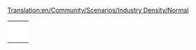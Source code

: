 [[Translation:en/Community/Scenarios/Industry Density/Normal]]
{{en/Community/Scenarios/Scenarios by quantity of industries}}

{|
|-
|style="border:none;background:white"|
{{Page:en/Community/Scenarios/Islands}}

|style="border:none;background:white"|
{{Page:en/Community/Scenarios/Snowy Highlands}}

|style="border:none;background:white"|
{{Page:en/Community/Scenarios/The Isles}}

|-
|style="border:none;background:white"|
{{Page:en/Community/Scenarios/Tropical River}}

|style="border:none;background:white"|
{{Page:en/Community/Scenarios/Florida}}

|style="border:none;background:white"|
{{Page:en/Community/Scenarios/Kloof}}

|-
|style="border:none;background:white"|
{{Page:en/Community/Scenarios/Land of Floods}}

|style="border:none;background:white"|
{{Page:en/Community/Scenarios/A Mars Odyssey}}

|style="border:none;background:white"|
{{Page:en/Community/Scenarios/Denmark}}

|-
|style="border:none;background:white"|
{{Page:en/Community/Scenarios/Alexander to Karthoum}}

|style="border:none;background:white"|
{{Page:en/Community/Scenarios/Climb up the Mountains}}

|style="border:none;background:white"|
{{Page:en/Community/Scenarios/(Don't) Hurt Your Eyes ;-)}}

|-
|style="border:none;background:white"|
{{Page:en/Community/Scenarios/Desert Tracking}}

|style="border:none;background:white"|
{{Page:en/Community/Scenarios/Super Britania}}

|style="border:none;background:white"|
{{Page:en/Community/Scenarios/Toy Train}}

|-
|style="border:none;background:white"|
{{Page:en/Community/Scenarios/Malta}}

|style="border:none;background:white"|
{{Page:en/Community/Scenarios/CarstsWorldScenario}}

|style="border:none;background:white"|
{{Page:en/Community/Scenarios/Cuba}}

|-
|style="border:none;background:white"|
{{Page:en/Community/Scenarios/Whistler}}

|style="border:none;background:white"|
{{Page:en/Community/Scenarios/Flevoland}}

|style="border:none;background:white"|
{{Page:en/Community/Scenarios/Elephant}}

|-
|style="border:none;background:white"|
{{Page:en/Community/Scenarios/South West France}}

|}
